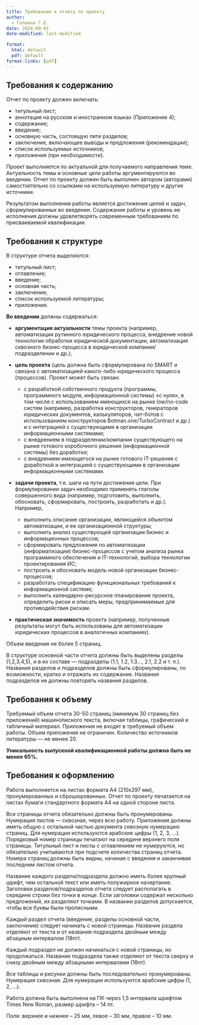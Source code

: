 ```yaml
---
title: Требования к отчету по проекту
author:
  - Голкина Г.Е.
date: 2024-09-01
date-modified: last-modified

format:
  html: default
  pdf: default
format-links: [pdf]
---
```


## Требования к содержанию

Отчет по проекту должен включать:

- титульный лист;
- аннотация на русском и иностранном языках (Приложение 4);
- содержание;
- введение;
- основную часть, состоящую пяти разделов;
- заключение, включающее выводы и предложения (рекомендации);
- список используемых источников;
- приложения (при необходимости).

Проект выполняется по актуальной для получаемого направления теме.
Актуальность темы и основные цели работы аргументируются во введении.
Отчет по проекту должен быть выполнен автором (авторами) самостоятельно со ссылками на используемую литературу и другие источники.

Результатом выполнения работы является достижение целей и задач, сформулированных во введении.
Содержание работы и уровень ее исполнения должны удовлетворять современным требованиям по присваиваемой квалификации.

## Требования к структуре

В структуре отчета выделяются:

- титульный лист;
- оглавление;
- введение;
- основная часть;
- заключение;
- список используемой литературы;
- приложения.

**Во введении** должны содержаться:

- **аргументация актуальности** темы проекта (например, автоматизация рутинного юридического процесса, внедрение новой технологии обработки юридической документации, автоматизация сквозного бизнес-процесса в юридической компании/подразделении и др.);

- **цель проекта** (цель должна быть сформулирована по SMART и связана с автоматизацией какого-либо юридического процесса (процессов). Проект может быть связан:
  -  с разработкой собственного продукта (программы, программного модуля, информационной системы) «с нуля», в том числе с использованием имеющихся на рынке low/no-code систем (например, разработка конструкторов, генераторов юридических документов, калькуляторов, чат-ботов с использованием конструкторов Botman.one/TurboContract и др.) и с интеграцией с существующими в организации информационными системами;
  - с внедрением в подразделении/компании существующего на рынке готового коробочного решения (информационной системы) без доработки;
  - с внедрением имеющегося на рынке готового IT-решения с доработкой и интеграцией с существующими в организации информационными системами.

- **задачи проекта**, т.е. шаги на пути достижения цели. При формулировании задач необходимо применять глаголы совершенного вида (например, подготовить, выполнить, обосновать, сформировать, построить, разработать и др.).
Например,
  - выполнить описание организации, являющейся объектом автоматизации, и ее организационной структуры;
  - выполнить анализ существующей организации бизнес и информационных процессов;
  - сформировать предложения по автоматизации (информатизации) бизнес-процессов с учетом анализа рынка программного обеспечения и IТ-технологий, выбора технологии проектирования ИС;
  - построить и обосновать модель новой организации бизнес-процессов;
  - разработать спецификацию функциональных требований к информационной системе;
  - выполнить календарно-ресурсное планирование проекта, определить риски и описать меры, предпринимаемые для противодействия рискам.

- **практическая значимость** проекта (например, полученные результаты могут быть использованы для автоматизации юридических процессов в аналогичных компаниях).

Объем введения не более 5 страниц.

В структуре основной части отчета должны быть выделены разделы (1,2,3,4,5), и в их составе –-- подразделы (1.1, 1.2, 1.3..., 2.1, 2.2 и т. п.).
Названия разделов и подразделов должны быть сформулированы, по возможности, кратко и отражать их содержание.
Названия подразделов не должны повторять названия разделов.

## Требования к объему

Требуемый объем отчета 30-50 страниц (минимум 30 страниц без приложений) машинописного текста, включая таблицы, графический и табличный материал. Приложения не входят в требуемый объем работы.
Объем приложения не ограничен.
Количество источников литературы --– не менее 20.

**Уникальность выпускной квалификационной работы должна быть не менее 65%.**

## Требования к оформлению

Работа выполняется на листах формата А4 (210х297 мм), пронумерованных и сброшюрованных.
Отчет по проекту печатается на листах бумаги стандартного формата А4 на одной стороне листа.

Все страницы отчета обязательно должны быть пронумерованы.
Нумерация листов --– сквозная, через всю работу.
Приложения должны иметь общую с остальной частью документа сквозную нумерацию страниц.
Для нумерации используются арабские цифры (1, 2, 3, …).
Порядковый номер страницы печатают на середине верхнего поля страницы.
Титульный лист и листы с оглавлением не нумеруются, но обязательно учитываются при подсчете количества страниц отчета.
Номера страниц должны быть видны, начиная с введения и заканчивая последним листом отчета.

Название каждого раздела/подраздела должно иметь более крупный шрифт, чем остальной текст или иметь полужирное начертание.
Заголовки разделов/подразделов отчета следует располагать в середине строки без точки в конце.
Если заголовки содержат несколько предложений, их разделяют точками.
В названии разделов допускается, чтобы все буквы были прописными.

Каждый раздел отчета (введение, разделы основной части, заключение) следует начинать с новой страницы. Название раздела отделяют от текста и от названия подраздела двойным между абзацным интервалом (18пт).

Каждый подраздел не должен начинаться с новой страницы, но продолжаться. Название подраздела также отделяют от текста сверху и снизу двойным между абзацными интервалами (18пт).

Все таблицы и рисунки должны быть последовательно пронумерованы. Нумерация сквозная. Для нумерации используются арабские цифры (1, 2, …).

Работа должна быть выполнена на ПК через 1,5 интервала шрифтом Times New Roman, размер шрифта – 14 пт.

Поля: верхнее и нижнее – 25 мм, левое – 30 мм, правое – 10 мм.





